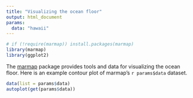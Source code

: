 ```yaml
---
title: "Visualizing the ocean floor"
output: html_document
params:
  data: "hawaii"
---
```


```r
# if (!require(marmap)) install.packages(marmap)
library(marmap)
library(ggplot2)
```

The [marmap](https://cran.r-project.org/web/packages/marmap/index.html) package provides tools and data for visualizing the ocean floor. Here is an example contour plot of marmap's ``r params$data`` dataset.

```r
data(list = params$data)
autoplot(get(params$data))
```

